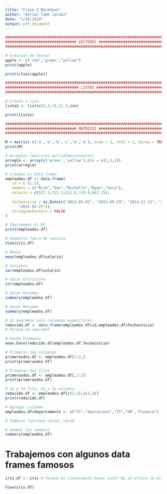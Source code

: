 ```yaml
---
title: "Clase 2 Markdown"
author: "Adrian Tame Jacobo"
date: "1/28/2019"
output: pdf_document
---
```


```r

##########################################################################
################################ VECTORES ################################
##########################################################################

# Creacion de Vector
apple <- c('red','green',"yellow")
print(apple)

print(class(apple))

##########################################################################
################################# LISTAS #################################
##########################################################################

# Create a list.
lista1 <- list(c(2,5,3),21.3,sin)

print(lista1)

##########################################################################
################################ MATRICES ################################
##########################################################################

M = matrix( c('a','a','b','c','b','a'), nrow = 2, ncol = 3, byrow = TRUE)
print(M)

# Arreglos (matrices multidimensionales)
arreglo <- array(c('green','yellow'),dim = c(3,3,2))
print(arreglo)

```

```r

# Creemos un data frame.
empleados.df <- data.frame(
   id = c (1:5), 
   nombre = c("Rick","Dan","Michelle","Ryan","Gary"),
   salario = c(623.3,515.2,611.0,729.0,843.25), 
   
   fechainicio = as.Date(c("2012-01-01", "2013-09-23", "2014-11-15", "2014-05-11",
      "2015-03-27")),
   stringsAsFactors = FALSE
)

# Imprimamos el DF	
print(empleados.df) 

# Veamoslo fuera de consola
View(iris.df)

```

```r

# Media
mean(empleados.df$salario)

# Varianza
var(empleados.df$salario)

```

```r

# Sacar Estructura
str(empleados.df)

# Sacar Resumen
summary(empleados.df)

```

```r

# Sacar Resumen
summary(empleados.df)

```

```r

# Si queremos solo columnas especificas
reducido.df <- data.frame(empleados.df$id,empleados.df$fechainicio)
# Porque no imprime?

# Fecha Promedio
mean.Date(reducido.df$empleados.df.fechainicio)

```

```r

# Primeras dos columnas
primerasdos.df <- empleados.df[1:2,]
print(primerasdos.df)

# Primeras dos filas
primerasdos.df <- empleados.df[,1:2]
print(primerasdos.df)

```

```r

# 2a y 4a fila, 3a y 5a columna
reducido.df <- empleados.df[c(3,5),c(2,4)]
print(reducido.df)

```

```r

# Agregar columna
empleados.df$departamento <- c("IT","Operations","IT","HR","Finance")

# Tambien funciona cbind, rbind

# Veamos los cambios
summary(empleados.df)

```

# Trabajemos con algunos data frames famosos

```r

iris.df <- iris # Porque es conveniente hacer esto? No se altera la estructura de los datos originales. 

View(iris.df) 

```











